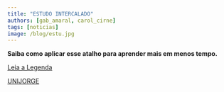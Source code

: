 ```yaml
---
title: "ESTUDO INTERCALADO"
authors: [gab_amaral, carol_cirne]
tags: [noticias]
image: /blog/estu.jpg
---
```


**Saiba como aplicar esse atalho para aprender mais em menos tempo.**

[Leia a Legenda](#)

[UNIJORGE](https://www.instagram.com/p/DJScbfAxO-Q/?igsh=ajVrcWp6a3FhcGNk)